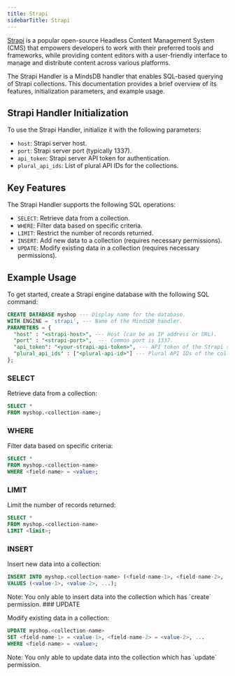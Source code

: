 ```yaml
---
title: Strapi
sidebarTitle: Strapi
---
```


[Strapi](https://strapi.io/) is a popular open-source Headless Content Management System (CMS) that empowers developers to work with their preferred tools and frameworks, while providing content editors with a user-friendly interface to manage and distribute content across various platforms.

The Strapi Handler is a MindsDB handler that enables SQL-based querying of Strapi collections. This documentation provides a brief overview of its features, initialization parameters, and example usage.

## Strapi Handler Initialization

To use the Strapi Handler, initialize it with the following parameters:

- `host`: Strapi server host.
- `port`: Strapi server port (typically 1337).
- `api_token`: Strapi server API token for authentication.
- `plural_api_ids`: List of plural API IDs for the collections.

## Key Features

The Strapi Handler supports the following SQL operations:

- `SELECT`: Retrieve data from a collection.
- `WHERE`: Filter data based on specific criteria.
- `LIMIT`: Restrict the number of records returned.
- `INSERT`: Add new data to a collection (requires necessary permissions).
- `UPDATE`: Modify existing data in a collection (requires necessary permissions).

## Example Usage

To get started, create a Strapi engine database with the following SQL command:

```sql
CREATE DATABASE myshop --- Display name for the database.
WITH ENGINE = 'strapi', --- Name of the MindsDB handler.
PARAMETERS = {
  "host" : "<strapi-host>", --- Host (can be an IP address or URL).
  "port" : "<strapi-port>",  --- Common port is 1337.
  "api_token": "<your-strapi-api-token>", --- API token of the Strapi server.
  "plural_api_ids" : ["<plural-api-id>"] --- Plural API IDs of the collections.
};
```

### SELECT

Retrieve data from a collection:

```sql
SELECT *
FROM myshop.<collection-name>;
```

### WHERE

Filter data based on specific criteria:

```sql
SELECT *
FROM myshop.<collection-name>
WHERE <field-name> = <value>;
```

### LIMIT

Limit the number of records returned:

```sql
SELECT *
FROM myshop.<collection-name>
LIMIT <limit>;
```

### INSERT

Insert new data into a collection:

```sql
INSERT INTO myshop.<collection-name> (<field-name-1>, <field-name-2>, ...)
VALUES (<value-1>, <value-2>, ...);
```

<Tip>
  Note: You only able to insert data into the collection which has `create`
  permission.
</Tip>
### UPDATE

Modify existing data in a collection:

```sql
UPDATE myshop.<collection-name>
SET <field-name-1> = <value-1>, <field-name-2> = <value-2>, ...
WHERE <field-name> = <value>;
```

<Tip>
  Note: You only able to update data into the collection which has `update`
  permission.
</Tip>
